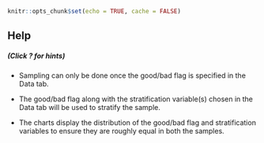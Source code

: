 ```r
knitr::opts_chunk$set(echo = TRUE, cache = FALSE)
```

## Help
##### (Click ? for hints)

* Sampling can only be done once the good/bad flag is specified in the
Data tab.

* The good/bad flag along with the stratification variable(s) chosen in the
Data tab will be used to stratify the sample.

* The charts display the distribution of the good/bad flag and stratification
variables to ensure they are roughly equal in both the samples.